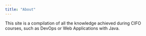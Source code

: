 ```yaml
---
title: "About"
---
```


This site is a compilation of all the knowledge achieved during CIFO courses, such as DevOps or Web Applications with Java.
